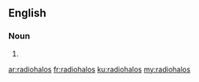 ==English==

===Noun===
{{head|en|plural}}

# {{plural of|radiohalo|lang=en|nocat=1}}

[[ar:radiohalos]]
[[fr:radiohalos]]
[[ku:radiohalos]]
[[my:radiohalos]]